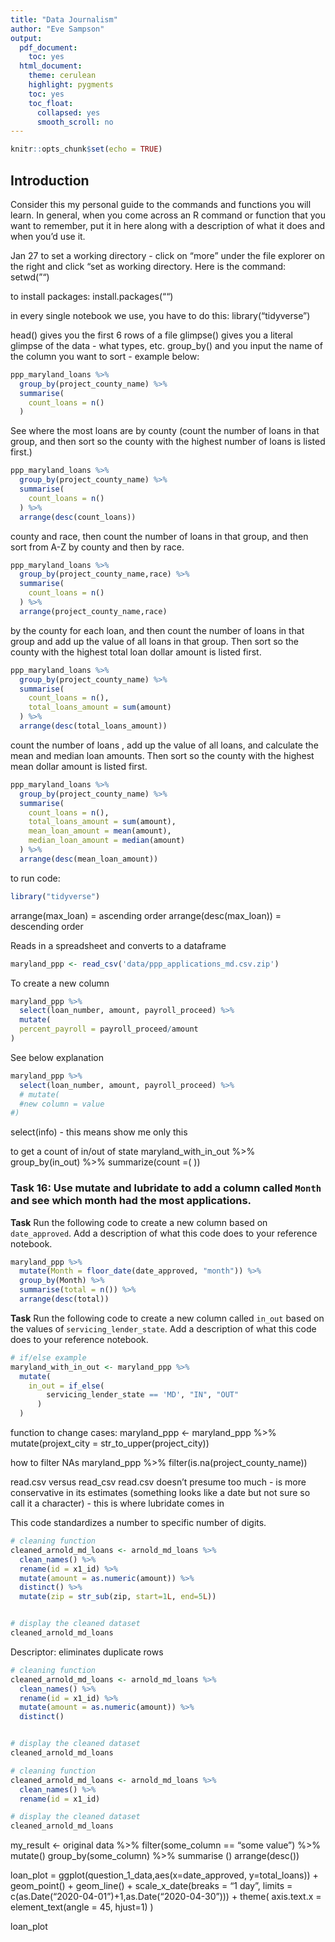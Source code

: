 ```yaml
---
title: "Data Journalism"
author: "Eve Sampson"
output:
  pdf_document:
    toc: yes
  html_document:
    theme: cerulean
    highlight: pygments
    toc: yes
    toc_float:
      collapsed: yes
      smooth_scroll: no
---
```


```r
knitr::opts_chunk$set(echo = TRUE)
```

## Introduction

Consider this my personal guide to the commands and functions you will learn. In general, when you come across an R command or function that you want to remember, put it in here along with a description of what it does and when you'd use it.

Jan 27
to set a working directory - click on "more" under the file explorer on the right and click "set as working directory. Here is the command:
setwd("")

to install packages: install.packages("")

in every single notebook we use, you have to do this: library("tidyverse")

head() gives you the first 6 rows of a file
glimpse() gives you a literal glimpse of the data - what types, etc.
group_by() and you input the name of the column you want to sort - example below:
  
```r
ppp_maryland_loans %>%
  group_by(project_county_name) %>%
  summarise(
    count_loans = n()
  )
```

See where the most loans are by county (count the number of loans in that group, and then sort so the county with the highest number of loans is listed first.)
```r
ppp_maryland_loans %>%
  group_by(project_county_name) %>%
  summarise(
    count_loans = n()
  ) %>%
  arrange(desc(count_loans))
```

county and race, then count the number of loans in that group, and then sort from A-Z by county and then by race.
```r
ppp_maryland_loans %>%
  group_by(project_county_name,race) %>%
  summarise(
    count_loans = n()
  ) %>%
  arrange(project_county_name,race)
```


by the county for each loan, and then count the number of loans in that group and add up the value of all loans in that group. Then sort so the county with the highest total loan dollar amount is listed first.
```r
ppp_maryland_loans %>%
  group_by(project_county_name) %>%
  summarise(
    count_loans = n(),
    total_loans_amount = sum(amount)
  ) %>%
  arrange(desc(total_loans_amount))
```

count the number of loans , add up the value of all loans, and calculate the mean and median loan amounts. Then sort so the county with the highest mean dollar amount is listed first.
```r
ppp_maryland_loans %>%
  group_by(project_county_name) %>%
  summarise(
    count_loans = n(),
    total_loans_amount = sum(amount),
    mean_loan_amount = mean(amount),
    median_loan_amount = median(amount)
  ) %>%
  arrange(desc(mean_loan_amount))
```

to run code:
```r
library("tidyverse")
```

arrange(max_loan) = ascending order
arrange(desc(max_loan)) = descending order

Reads in a spreadsheet and converts to a dataframe
```r
maryland_ppp <- read_csv('data/ppp_applications_md.csv.zip')
```


To create a new column
```r
maryland_ppp %>%
  select(loan_number, amount, payroll_proceed) %>%
  mutate(
  percent_payroll = payroll_proceed/amount
)
```
See below explanation
```r
maryland_ppp %>%
  select(loan_number, amount, payroll_proceed) %>%
  # mutate(
  #new column = value
#)

```

select(info) - this means show me only this

to get a count of in/out of state
maryland_with_in_out %>% group_by(in_out) %>% summarize(count =(
))


### Task 16: Use mutate and lubridate to add a column called `Month` and see which month had the most applications.
**Task** Run the following code to create a new column based on `date_approved`. Add a description of what this code does to your reference notebook.

```r
maryland_ppp %>%
  mutate(Month = floor_date(date_approved, "month")) %>%
  group_by(Month) %>%
  summarise(total = n()) %>%
  arrange(desc(total))
```


**Task** Run the following code to create a new column called `in_out` based on the values of `servicing_lender_state`. Add a description of what this code does to your reference notebook.

```r
# if/else example
maryland_with_in_out <- maryland_ppp %>%
  mutate(
    in_out = if_else(
        servicing_lender_state == 'MD', "IN", "OUT"
      )
  )
```


function to change cases:
maryland_ppp <- maryland_ppp %>% mutate(projext_city = str_to_upper(project_city))

how to filter NAs
maryland_ppp %>% filter(is.na(project_county_name))

read.csv versus read_csv read.csv doesn't presume too much - is more conservative in its estimates (something looks like a date but not sure so call it a character) - this is where lubridate comes in

This code standardizes a number to specific number of digits.
```r
# cleaning function
cleaned_arnold_md_loans <- arnold_md_loans %>%
  clean_names() %>%
  rename(id = x1_id) %>%
  mutate(amount = as.numeric(amount)) %>%
  distinct() %>%
  mutate(zip = str_sub(zip, start=1L, end=5L))


# display the cleaned dataset
cleaned_arnold_md_loans

```

Descriptor: eliminates duplicate rows

```r
# cleaning function
cleaned_arnold_md_loans <- arnold_md_loans %>%
  clean_names() %>%
  rename(id = x1_id) %>%
  mutate(amount = as.numeric(amount)) %>%
  distinct()


# display the cleaned dataset
cleaned_arnold_md_loans

```

```r
# cleaning function
cleaned_arnold_md_loans <- arnold_md_loans %>%
  clean_names() %>%
  rename(id = x1_id)

# display the cleaned dataset
cleaned_arnold_md_loans


```



my_result <- original data %>%
  filter(some_column == "some value") %>%
  mutate()
  group_by(some_column) %>%
  summarise ()
  arrange(desc())
  
  
  loan_plot = ggplot(question_1_data,aes(x=date_approved, y=total_loans)) +
  geom_point() +
  geom_line() + 
  scale_x_date(breaks = "1 day", limits = c(as.Date("2020-04-01")+1,as.Date("2020-04-30"))) +
  theme(
    axis.text.x = element_text(angle = 45,  hjust=1) 
  )
  
  loan_plot